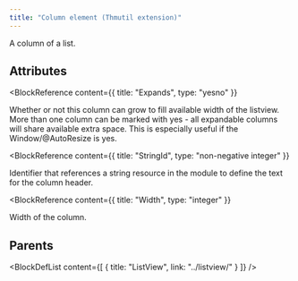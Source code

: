 ```yaml
---
title: "Column element (Thmutil extension)"
---
```



A column of a list.


## Attributes

<BlockWrapper>

  <BlockReference
    content={{
      title: "Expands",
      type: "yesno"
    }}
  >
  Whether or not this column can grow to fill available width of the listview.
   More than one column can be marked with yes - all expandable columns will share available extra space.
   This is especially useful if the Window/@AutoResize is yes.
  </BlockReference>

  <BlockReference
    content={{
      title: "StringId",
      type: "non-negative integer"
    }}
  >
  Identifier that references a string resource in the module to define the text for the column header.
  </BlockReference>

  <BlockReference
    content={{
      title: "Width",
      type: "integer"
    }}
  >
  Width of the column.
  </BlockReference>

</BlockWrapper>


## Parents

<BlockDefList content={[
    {
      title: "ListView",
      link: "../listview/"
    }
  ]}
/>